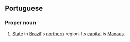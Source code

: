 ==Portuguese==
===Proper noun===
#[[State]] in [[Brazil]]'s [[northern]] region. Its [[capital]] is [[Manaus]].